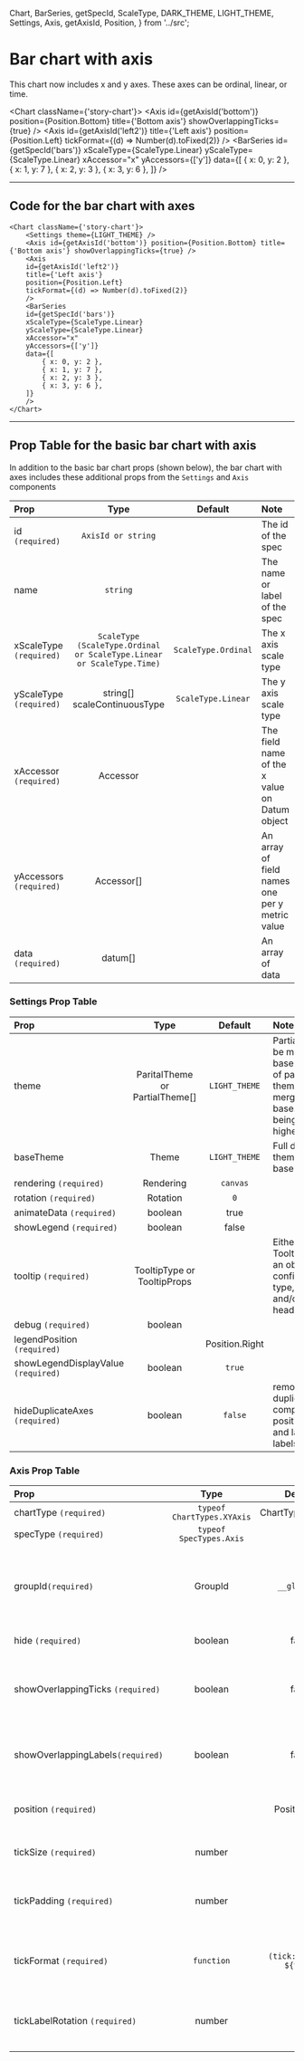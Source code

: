   Chart,
  BarSeries,
  getSpecId,
  ScaleType,
  DARK_THEME,
  LIGHT_THEME,
  Settings,
  Axis,
  getAxisId,
  Position,
} from '../src';

<Meta title="Bar Chart/With Axis" />

# Bar chart with axis 

This chart now includes x and y axes. These axes can be ordinal, linear, or time. 

<Chart className={'story-chart'}>
    <Settings theme={LIGHT_THEME} />
    <Axis id={getAxisId('bottom')} position={Position.Bottom} title={'Bottom axis'} showOverlappingTicks={true} />
    <Axis
    id={getAxisId('left2')}
    title={'Left axis'}
    position={Position.Left}
    tickFormat={(d) => Number(d).toFixed(2)}
    />
    <BarSeries
    id={getSpecId('bars')}
    xScaleType={ScaleType.Linear}
    yScaleType={ScaleType.Linear}
    xAccessor="x"
    yAccessors={['y']}
    data={[
        { x: 0, y: 2 },
        { x: 1, y: 7 },
        { x: 2, y: 3 },
        { x: 3, y: 6 },
    ]}
    />
</Chart>

***
## Code for the bar chart with axes
    <Chart className={'story-chart'}>
        <Settings theme={LIGHT_THEME} />
        <Axis id={getAxisId('bottom')} position={Position.Bottom} title={'Bottom axis'} showOverlappingTicks={true} />
        <Axis
        id={getAxisId('left2')}
        title={'Left axis'}
        position={Position.Left}
        tickFormat={(d) => Number(d).toFixed(2)}
        />
        <BarSeries
        id={getSpecId('bars')}
        xScaleType={ScaleType.Linear}
        yScaleType={ScaleType.Linear}
        xAccessor="x"
        yAccessors={['y']}
        data={[
            { x: 0, y: 2 },
            { x: 1, y: 7 },
            { x: 2, y: 3 },
            { x: 3, y: 6 },
        ]}
        />
    </Chart>

***
## Prop Table for the basic bar chart with axis 
In addition to the basic bar chart props (shown below), the bar chart with axes includes these additional props from the `Settings` and `Axis` components

| Prop | Type | Default | Note |
|:------|:------:|:---------:|:------|
| id  `(required)` | `AxisId or string` |  | The id of the spec |
| name | `string` | | The name or label of the spec |
| xScaleType `(required)`| `ScaleType (ScaleType.Ordinal or ScaleType.Linear or ScaleType.Time)` | `ScaleType.Ordinal` | The x axis scale type |
| yScaleType `(required)`| string[] scaleContinuousType | `ScaleType.Linear` | The y axis scale type |
| xAccessor `(required)`| Accessor |  | The field name of the x value on Datum object |
| yAccessors `(required)`| Accessor[] |  | An array of field names one per y metric value |
| data `(required)` | datum[] |  | An array of data |



### Settings Prop Table 
| Prop | Type | Default | Note |
|:------|:------:|:---------:|:------|
| theme | ParitalTheme or PartialTheme[] | `LIGHT_THEME`  |Partial theme to be merged with base or an array of partial themes to be merged with the base. Index `0` being the highest priority  |
| baseTheme| Theme | `LIGHT_THEME`  |Full default theme to use as base |
| rendering `(required)` | Rendering  |`canvas`  |  |
| rotation `(required)` | Rotation | `0` |  |
| animateData `(required)` | boolean |true | |
| showLegend `(required)` | boolean |false|
| tooltip `(required)` | TooltipType or TooltipProps | | Either a TooltipType or an object with configuration of type, snap, and/or headerFormatter |
| debug `(required)`| boolean | | | 
| legendPosition `(required)`| | Position.Right ||
| showLegendDisplayValue `(required)`| boolean | `true` ||
| hideDuplicateAxes `(required)`| boolean | `false`| removes duplicate axes, compares title, position and first and last tick labels| 


### Axis Prop Table 
| Prop | Type | Default | Note |
|:------|:------:|:---------:|:------|
| chartType `(required)` | `typeof ChartTypes.XYAxis` | ChartTypes.XYAxis  |  |
| specType `(required)` | `typeof SpecTypes.Axis` |  |  |
| groupId`(required)` | GroupId | `__global__`  | The ID of the axis group, generated via getGroupId method  |
| hide `(required)` |boolean  | false  | Hide this axis |
| showOverlappingTicks `(required)` | boolean | false  | Shows all ticks, also the one from the overlapping labels   |
| showOverlappingLabels`(required)` | boolean  | false  | Shows all labels, also the overlapping ones |
| position `(required)`|  | Position.Left | Where the axis appear on the chart |
| tickSize  `(required)`| number | 10 | The length of the tick line |
| tickPadding `(required)`| number | 10 | The padding between the label and the tick |
| tickFormat `(required)`| `function` | `(tick: any) => ${tick}`| A function called to format each single tick label|
| tickLabelRotation `(required)`| number | `0`| The degrees of rotation of the tick labels|
